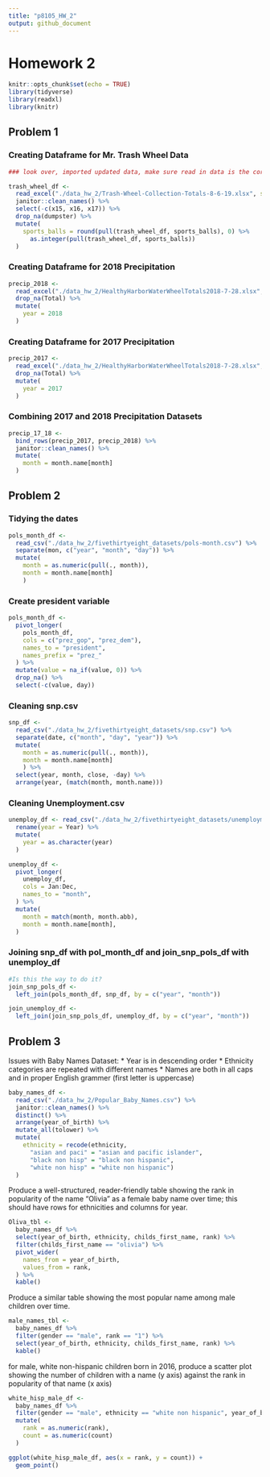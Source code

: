 ```yaml
---
title: "p8105_HW_2"
output: github_document
---
```


# Homework 2 

```r
knitr::opts_chunk$set(echo = TRUE)
library(tidyverse)
library(readxl)
library(knitr)
```

## Problem 1
### Creating Dataframe for Mr. Trash Wheel Data
```r
### look over, imported updated data, make sure read in data is the correct sheet

trash_wheel_df <- 
  read_excel("./data_hw_2/Trash-Wheel-Collection-Totals-8-6-19.xlsx", sheet = "Mr. Trash Wheel") %>% 
  janitor::clean_names() %>% 
  select(-c(x15, x16, x17)) %>% 
  drop_na(dumpster) %>% 
  mutate(
    sports_balls = round(pull(trash_wheel_df, sports_balls), 0) %>% 
      as.integer(pull(trash_wheel_df, sports_balls))
  )
```

### Creating Dataframe for 2018 Precipitation
```r
precip_2018 <- 
  read_excel("./data_hw_2/HealthyHarborWaterWheelTotals2018-7-28.xlsx", sheet = "2018 Precipitation", range = "A2:B14") %>% 
  drop_na(Total) %>% 
  mutate(
    year = 2018
  )
```

### Creating Dataframe for 2017 Precipitation
```r
precip_2017 <- 
  read_excel("./data_hw_2/HealthyHarborWaterWheelTotals2018-7-28.xlsx", sheet = "2017 Precipitation", range = "A2:B14") %>% 
  drop_na(Total) %>% 
  mutate(
    year = 2017
  )
```

### Combining 2017 and 2018 Precipitation Datasets
```r
precip_17_18 <- 
  bind_rows(precip_2017, precip_2018) %>% 
  janitor::clean_names() %>% 
  mutate(
    month = month.name[month]
  )
```

## Problem 2
### Tidying the dates 
```r
pols_month_df <- 
  read_csv("./data_hw_2/fivethirtyeight_datasets/pols-month.csv") %>% 
  separate(mon, c("year", "month", "day")) %>%
  mutate(
    month = as.numeric(pull(., month)),
    month = month.name[month]
    )
```

### Create president variable
```r
pols_month_df <- 
  pivot_longer(
    pols_month_df,
    cols = c("prez_gop", "prez_dem"),
    names_to = "president",
    names_prefix = "prez_"
  ) %>% 
  mutate(value = na_if(value, 0)) %>% 
  drop_na() %>% 
  select(-c(value, day))
```

### Cleaning snp.csv 
```r
snp_df <- 
  read_csv("./data_hw_2/fivethirtyeight_datasets/snp.csv") %>% 
  separate(date, c("month", "day", "year")) %>% 
  mutate(
    month = as.numeric(pull(., month)),
    month = month.name[month]
    ) %>% 
  select(year, month, close, -day) %>% 
  arrange(year, (match(month, month.name)))
```

### Cleaning Unemployment.csv
```r
unemploy_df <- read_csv("./data_hw_2/fivethirtyeight_datasets/unemployment.csv") %>% 
  rename(year = Year) %>% 
  mutate(
    year = as.character(year)
  )

unemploy_df <-
  pivot_longer(
    unemploy_df,
    cols = Jan:Dec,
    names_to = "month",
  ) %>% 
  mutate(
    month = match(month, month.abb),
    month = month.name[month],
  ) 
```


### Joining snp_df with pol_month_df and join_snp_pols_df with unemploy_df
```r
#Is this the way to do it?
join_snp_pols_df <- 
  left_join(pols_month_df, snp_df, by = c("year", "month"))

join_unemploy_df <- 
  left_join(join_snp_pols_df, unemploy_df, by = c("year", "month"))
```


## Problem 3

Issues with Baby Names Dataset:
* Year is in descending order
* Ethnicity categories are repeated with different names
* Names are both in all caps and in proper English grammer (first letter is uppercase)
```r
baby_names_df <- 
  read_csv("./data_hw_2/Popular_Baby_Names.csv") %>% 
  janitor::clean_names() %>% 
  distinct() %>% 
  arrange(year_of_birth) %>% 
  mutate_all(tolower) %>% 
  mutate(
    ethnicity = recode(ethnicity,
      "asian and paci" = "asian and pacific islander",
      "black non hisp" = "black non hispanic",
      "white non hisp" = "white non hispanic")
  )
```

Produce a well-structured, reader-friendly table showing the rank in popularity of the name “Olivia” as a female baby name over time; this should have rows for ethnicities and columns for year. 


```r
Oliva_tbl <-
  baby_names_df %>% 
  select(year_of_birth, ethnicity, childs_first_name, rank) %>% 
  filter(childs_first_name == "olivia") %>% 
  pivot_wider(
    names_from = year_of_birth, 
    values_from = rank,
  ) %>%
  kable()
```

Produce a similar table showing the most popular name among male children over time.
```r
male_names_tbl <-
  baby_names_df %>% 
  filter(gender == "male", rank == "1") %>% 
  select(year_of_birth, ethnicity, childs_first_name, rank) %>% 
  kable()
```


for male, white non-hispanic children born in 2016, produce a scatter plot showing the number of children with a name (y axis) against the rank in popularity of that name (x axis)
```r
white_hisp_male_df <- 
  baby_names_df %>% 
  filter(gender == "male", ethnicity == "white non hispanic", year_of_birth == "2016") %>% 
  mutate(
    rank = as.numeric(rank),
    count = as.numeric(count)
  ) 

ggplot(white_hisp_male_df, aes(x = rank, y = count)) +
  geom_point()
```

